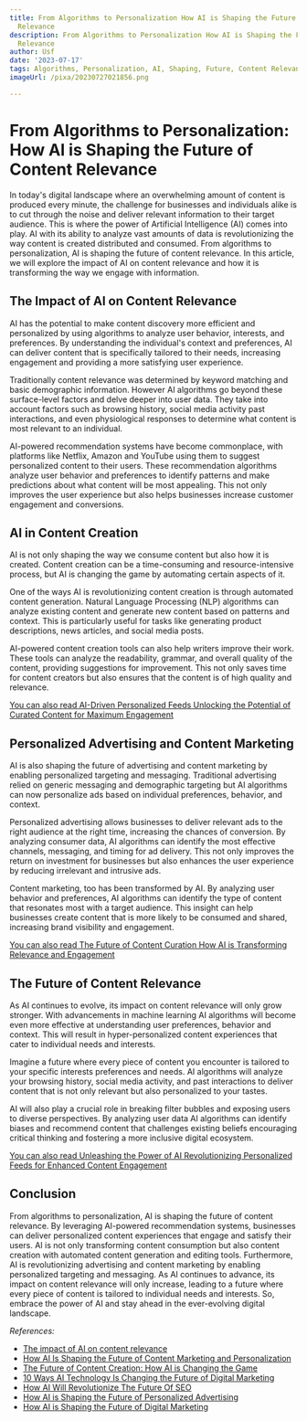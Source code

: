 ```yaml
---
title: From Algorithms to Personalization How AI is Shaping the Future of Content
  Relevance
description: From Algorithms to Personalization How AI is Shaping the Future of Content
  Relevance
author: Usf
date: '2023-07-17'
tags: Algorithms, Personalization, AI, Shaping, Future, Content Relevance
imageUrl: /pixa/20230727021856.png

---
```

# From Algorithms to  Personalization: How AI is Shaping the Future of Content Relevance

In today's digital landscape where an  overwhelming  amount of  content is produced every minute, the challenge for businesses  and individuals alike is to cut through the noise and deliver relevant information  to their target audience. This is where the power of Artificial Intelligence (AI) comes  into play. AI with its ability to  analyze vast amounts of data is revolutionizing the way  content is created distributed and consumed. From algorithms to personalization, AI is shaping the future  of content relevance. In this article, we will explore the impact of AI on content relevance and how it  is transforming  the  way we engage with information.

## The  Impact of AI on Content  Relevance

AI has the potential to make content discovery more efficient and personalized by using  algorithms to analyze user behavior, interests,  and preferences. By understanding the individual's context and preferences, AI can deliver content that is  specifically tailored to their needs, increasing engagement and providing a more satisfying user  experience.

Traditionally content relevance was determined by keyword matching and  basic demographic information. However AI algorithms go beyond  these surface-level factors  and delve deeper into user data. They take into account factors such as browsing history, social media activity past interactions, and even physiological  responses to determine what  content  is most relevant to an individual.

AI-powered recommendation systems have become commonplace, with platforms like  Netflix, Amazon and  YouTube using them to suggest personalized content to their users. These recommendation algorithms analyze user behavior and preferences to identify patterns and make predictions about  what content will be most  appealing. This not only improves the user experience but also helps businesses increase customer engagement and conversions.

## AI  in Content Creation

AI is not only  shaping the way we consume content but also how it is created. Content creation can be a time-consuming and resource-intensive  process, but  AI is changing the game by automating certain aspects of it.

One of the ways  AI is revolutionizing content creation is through automated  content generation. Natural Language Processing (NLP) algorithms can  analyze existing content and generate new content based on patterns and context.  This is particularly useful for tasks like generating product descriptions, news articles, and social media posts.

AI-powered content creation tools  can also help writers improve their work. These tools  can analyze the readability, grammar, and overall quality of the content, providing suggestions for improvement. This not only saves time for  content creators but also ensures that the content is of  high quality and relevance.

[You can also read AI-Driven Personalized  Feeds Unlocking the Potential of Curated Content for Maximum Engagement](AI-Driven%20Personalized%20Feeds%20Unlocking%20the%20Potential%20of%20Curated%20Content%20for%20Maximum%20Engagement)


## Personalized Advertising and  Content Marketing

AI is also shaping the future of advertising  and content marketing by enabling personalized  targeting and messaging.  Traditional advertising relied on generic messaging  and demographic targeting  but AI algorithms can now personalize ads based on individual preferences, behavior, and context.

Personalized advertising allows businesses to deliver relevant ads to the right audience  at the right time, increasing the chances of conversion. By analyzing consumer data, AI algorithms can identify the most effective channels,  messaging, and timing for ad delivery.  This not only improves the return on investment  for businesses but also enhances the user  experience by reducing irrelevant and intrusive ads.

Content marketing, too has been transformed by AI. By analyzing  user behavior and preferences, AI algorithms can identify the type of content that resonates  most with a target audience. This insight can help businesses create  content  that is more  likely  to  be consumed and shared,  increasing brand  visibility and engagement.

[You can also read The  Future of Content Curation How AI is Transforming Relevance and Engagement](The%20Future%20of%20Content%20Curation%20How%20AI%20is%20Transforming%20Relevance%20and%20Engagement)


## The Future of Content Relevance

As AI continues to evolve, its impact on content relevance will only grow stronger. With advancements  in machine learning AI algorithms will become even more effective  at  understanding user preferences, behavior and context. This will result in hyper-personalized content experiences that cater to individual needs and  interests.

Imagine a future where every piece of  content  you encounter is  tailored to your specific interests preferences and needs. AI algorithms will analyze your browsing history,  social media activity, and  past interactions to deliver content that is not only relevant but also personalized to your tastes.

AI will also play a crucial role in breaking filter bubbles and exposing users to diverse perspectives. By analyzing user data AI algorithms can identify biases and recommend  content that  challenges existing beliefs encouraging critical  thinking and fostering a more inclusive digital ecosystem.

[You can also read Unleashing the Power of AI Revolutionizing Personalized Feeds for Enhanced  Content Engagement](Unleashing%20the%20Power%20of%20AI%20Revolutionizing%20Personalized%20Feeds%20for%20Enhanced%20Content%20Engagement)


## Conclusion

From algorithms to personalization, AI is shaping the future of content relevance.  By leveraging AI-powered recommendation systems, businesses can deliver personalized content experiences that engage and satisfy their users. AI is not only  transforming content consumption  but also content creation with automated content generation and editing tools. Furthermore, AI is revolutionizing advertising and content  marketing by enabling personalized targeting and messaging. As AI continues to advance,  its impact on content  relevance will only  increase, leading to a future where every piece of content is tailored to individual needs and interests. So, embrace the power of AI and stay  ahead in the ever-evolving digital  landscape.

*References:*
- [The impact of AI on content relevance](https://aicontentfy.com/en/blog/impact-of-ai-on-content-relevance)
- [How AI Is Shaping the  Future of Content Marketing and Personalization](https://www.singlegrain.com/artificial-intelligence/how-ai-is-shaping-the-future-of-content-marketing-and-personalization/)
- [The Future of Content Creation: How AI is Changing the  Game](https://aicontentfy.com/en/blog/future-of-content-creation-how-ai-is-changing-game-1)
- [10 Ways AI  Technology Is Changing the Future of Digital Marketing](https://emeritus.org/in/learn/artificial-intelligence-machine-learning-ai-in-digital-marketing/)
- [How AI Will  Revolutionize The Future Of SEO](https://www.forbes.com/sites/forbesagencycouncil/2023/04/19/how-ai-will-revolutionize-the-future-of-seo/?sh=24ac24e0138a)
- [How  AI is Shaping the  Future of Personalized Advertising](https://ts2.space/en/how-ai-is-shaping-the-future-of-personalized-advertising/)
- [How AI is Shaping  the Future of Digital Marketing](https://home.breinify.ai/learn/how-ai-is-shaping-the-future-of-digital-marketing)